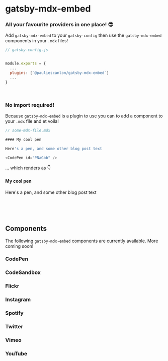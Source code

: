 
# gatsby-mdx-embed

### All your favourite providers in one place! 😎

Add `gatsby-mdx-embed` to your `gatsby-config` then use the `gatsby-mdx-embed` components in your `.mdx` files!

```js
// gatsby-config.js


module.exports = {
  ...
  plugins: [`@pauliescanlon/gatsby-mdx-embed`]
  ...
}


```
<br />

### No import required!

Because `gatsby-mdx-embed` is a plugin to use you can to add a component to your `.mdx` file and et voila!

```js
// some-mdx-file.mdx

#### My cool pen

Here's a pen, and some other blog post text

<CodePen id="PNaGbb" />
```

... which renders as 👇

#### My cool pen

Here's a pen, and some other blog post text

<CodePen id="PNaGbb" />

<br />
<br />
<br />

## Components

The following `gatsby-mdx-embed` components are currently available. More coming soon!

<Link to="/codePen"><h3>CodePen</h3></Link>
<Link to="/codeSandbox"><h3>CodeSandbox</h3></Link>
<Link to="/flickr"><h3>Flickr</h3></Link>
<Link to="/instagram"><h3>Instagram</h3></Link>
<Link to="/spotify"><h3>Spotify</h3></Link>
<Link to="/twitter"><h3>Twitter</h3></Link>
<Link to="/vimeo"><h3>Vimeo</h3></Link>
<Link to="/youTube"><h3>YouTube</h3></Link>


